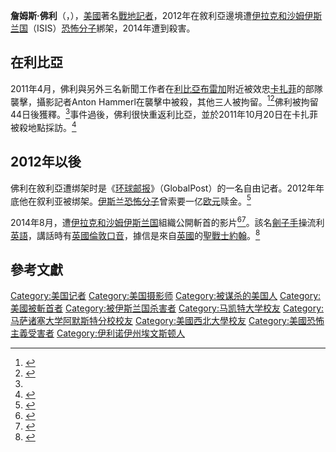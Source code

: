 {{noteTA
|G1=USState
|1=zh-hans:詹姆斯; zh-hk:占士; zh-hant:詹姆士; zh-tw:詹姆士;
}}
{{Infobox person
| honorific_prefix   =
| name               = 詹姆斯·佛利
| honorific_suffix   =
| native_name        = James Foley
| native_name_lang   =
| image              =
| image_size         =
| alt                =
| caption            =
| birth_name         = James Wright Foley
| birth_date         = {{birth date|1973|10|18}}
| baptism_date       =
| birth_place        = {{USA}}[[伊利诺伊州|伊利诺伊州]][[埃文斯顿_(伊利诺伊州)|埃文斯顿]]
| death_date         = {{death date and age|2014|8|19|1973|10|18}}<br />（死訊公佈日期）
| death_place        = {{SYR}}[[拉卡|拉卡]]
| death_cause        = [[斬首|斬首]]
| nationality        = {{USA}}
| other_names        = Jim Foley
| ethnicity          = <!-- Ethnicity should be supported with a citation from a reliable source -->
| citizenship        =
| education          =
| religion           = [[天主教|天主教]]
| alma_mater         =
| occupation         = [[記者|記者]]
| years_active       =
| employer           =
| parents            = 约翰·佛利和黛安·佛利（John and Diane Foley）
}}

'''詹姆斯·佛利'''（{{lang-en|James Foley}}，{{bd|1973年|10月18日|2014年|8月19日|catIdx=K}}），[[美國|美國]]著名[[戰地記者|戰地記者]]，2012年在敘利亞邊境遭[[伊拉克和沙姆伊斯兰国|伊拉克和沙姆伊斯兰国]]（ISIS）[[恐怖分子|恐怖分子]]綁架，2014年遭到殺害。

== 在利比亞 ==
2011年4月，佛利與另外三名新聞工作者在[[利比亞|利比亞]][[布雷加|布雷加]]附近被效忠[[卡扎菲|卡扎菲]]的部隊襲擊，攝影記者Anton Hammerl在襲擊中被殺，其他三人被拘留。<ref>{{cite news|last1=Harris|first1=Elizabeth A.|title=Four Foreign Journalists Held in Libya|url=http://www.nytimes.com/2011/04/08/world/africa/08journalists.html?_r=1&|accessdate=August 22, 2014|work=[[New_York_Times|New York Times]]|date=April 7, 2011|archive-date=2018-11-16|archive-url=https://web.archive.org/web/20181116115421/https://www.nytimes.com/2011/04/08/world/africa/08journalists.html?_r=1&|dead-url=no}}</ref><ref name=smh>{{cite news|last1=Begley|first1=Patrick|title=James Foley describes his capture in Libya|url=http://www.smh.com.au/world/james-foley-describes-his-capture-in-libya-20140820-1068i1.html|accessdate=August 22, 2014|work=Sydney Morning Herald|date=August 20, 2014|archive-date=2020-11-26|archive-url=https://web.archive.org/web/20201126131728/https://www.smh.com.au/world/james-foley-describes-his-capture-in-libya-20140820-1068i1.html|dead-url=no}}</ref>佛利被拘留44日後獲釋。<ref name=smh />事件過後，佛利很快重返利比亞，並於2011年10月20日在卡扎菲被殺地點採訪。<ref>{{cite web |url=http://www.globalpost.com/dispatch/news/regions/middle-east/syria/140819/reported-beheading-james-foley-not-yet-verified |title=Foley beheading video followed prior threat |work=GlobalPost |date=August 19, 2014 |accessdate=August 21, 2014 |archive-date=2016-06-23 |archive-url=https://web.archive.org/web/20160623152919/http://www.globalpost.com/dispatch/news/regions/middle-east/syria/140819/reported-beheading-james-foley-not-yet-verified |dead-url=no }}</ref>

==2012年以後==
佛利在敘利亞遭绑架时是《[[环球邮报|环球邮报]]》（GlobalPost）的一名自由记者。2012年年底他在叙利亚被绑架。[[伊斯兰|伊斯兰]][[恐怖分子|恐怖分子]]曾索要一亿[[欧元|欧元]]赎金。<ref>{{Cite news |url=http://www.voachinese.com/content/iraq-syria-20140821/2423866.html |title=美国记者弗利的绑架者曾索要上亿赎金 |publisher=美國之音 |date=2014-08-21 |accessdate=2014-08-26 |archive-date=2016-04-11 |archive-url=https://web.archive.org/web/20160411132820/http://www.voachinese.com/content/iraq-syria-20140821/2423866.html |dead-url=no }}</ref>

2014年8月，遭[[伊拉克和沙姆伊斯兰国|伊拉克和沙姆伊斯兰国]]組織公開斬首的影片<ref>{{cite news|title=遇難美國戰地記者的人生：一心一意追求真相|url=http://www.ntdtv.com/xtr/b5/2014/08/24/a1132674.html|newspaper=[[新唐人電視|新唐人電視]]|date=2014-08-23|accessdate=2014-08-25|archive-date=2018-10-24|archive-url=https://web.archive.org/web/20181024125948/http://www.ntdtv.com/xtr/b5/2014/08/24/a1132674.html|dead-url=no}}</ref><ref>{{cite news|title=奧巴馬：福萊被殺錄像讓全世界震驚|url=http://www.bbc.co.uk/zhongwen/trad/world/2014/08/140820_obama_foley_video.shtml|newspaper=BBC英國廣播公司|date=2014-08-20|accessdate=2014-08-25|archive-date=2014-09-05|archive-url=https://web.archive.org/web/20140905171233/http://www.bbc.co.uk/zhongwen/trad/world/2014/08/140820_obama_foley_video.shtml|dead-url=no}}</ref>。該名[[劊子手|劊子手]]操流利[[英語|英語]]，講話時有[[英國|英國]][[倫敦口音|倫敦口音]]，據信是來自[[英國|英國]]的[[聖戰士約翰|聖戰士約翰]]。<ref>{{Cite news |url=http://news.ltn.com.tw/news/world/paper/806664 |title=IS斬首美記者 英籍戰士是劊子手 |publisher=自由時報電子報 |date=2014-08-22 |accessdate=2014-08-26 |archive-date=2019-06-10 |archive-url=https://web.archive.org/web/20190610143543/https://news.ltn.com.tw/news/world/paper/806664 |dead-url=no }}</ref>

==參考文獻==
{{reflist|3}}

{{DEFAULTSORT: Foley, James}}

[[Category:美国记者|Category:美国记者]]
[[Category:美国摄影师|Category:美国摄影师]]
[[Category:被谋杀的美国人|Category:被谋杀的美国人]]
[[Category:美國被斬首者|Category:美國被斬首者]]
[[Category:被伊斯兰国杀害者|Category:被伊斯兰国杀害者]]
[[Category:马凯特大学校友|Category:马凯特大学校友]]
[[Category:马萨诸塞大学阿默斯特分校校友|Category:马萨诸塞大学阿默斯特分校校友]]
[[Category:美國西北大學校友|Category:美國西北大學校友]]
[[Category:美國恐怖主義受害者|Category:美國恐怖主義受害者]]
[[Category:伊利诺伊州埃文斯顿人|Category:伊利诺伊州埃文斯顿人]]